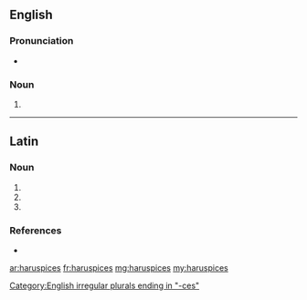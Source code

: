 ==English==

===Pronunciation===
* {{a|RP}} {{IPA|/hæˈɹʊspɪsiːz/|lang=en}}

===Noun===
{{head|en|noun plural form}}

# {{plural of|haruspex|lang=en}}

[[Category:English irregular plurals ending in "-ces"]]

----

==Latin==

===Noun===
{{la-noun-form|haruspicēs}}

# {{inflection of|haruspex||nom|p|lang=la}}
# {{inflection of|haruspex||acc|p|lang=la}}
# {{inflection of|haruspex||voc|p|lang=la}}

===References===
* {{R:Smith's Antiquities}}

[[ar:haruspices]]
[[fr:haruspices]]
[[mg:haruspices]]
[[my:haruspices]]
